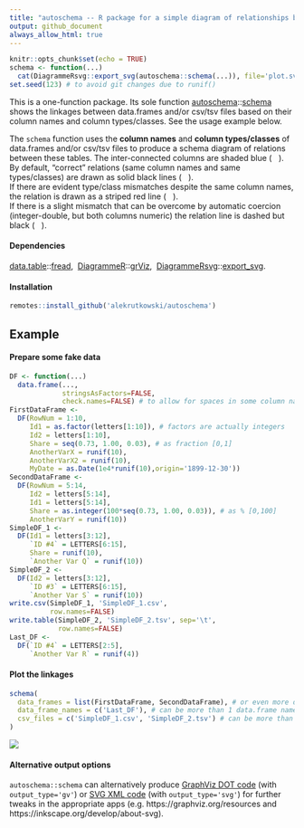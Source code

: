 ```yaml
---
title: "autoschema -- R package for a simple diagram of relationships between data.frames"
output: github_document
always_allow_html: true
---
```


<!-- build this doc with: rmarkdown::render('README.Rmd') -->

```r
knitr::opts_chunk$set(echo = TRUE)
schema <- function(...)
  cat(DiagrammeRsvg::export_svg(autoschema::schema(...)), file='plot.svg')
set.seed(123) # to avoid git changes due to runif()
```

This is a one-function package. Its sole function
[autoschema](https://github.com/alekrutkowski/autoschema)::[schema](https://github.com/alekrutkowski/autoschema/blob/main/schema.md)
shows the linkages between data.frames and/or csv/tsv files based on their column names and column types/classes. See the usage example below.

The `schema` function uses the **column names** and **column types/classes** of data.frames
and/or csv/tsv files to produce a schema diagram of relations between these
tables. The inter-connected columns are shaded blue (<img src="blue-shade.png" height="12"/>).
<br>By default, "correct" relations (same column names and same types/classes)
are drawn as solid black lines (<img src="black-solid.png" height="12"/>).
<br>If there are evident type/class mismatches
despite the same column names, the relation is drawn as a striped red line (<img src="red-striped.png" height="12"/>).
<br>If there is a slight mismatch that can be overcome by automatic coercion
(integer-double, but both columns numeric) the relation line is dashed but black (<img src="black-dashed.png" height="12"/>).

#### Dependencies

[data.table](https://CRAN.R-project.org/package=data.table)::[fread](https://rdrr.io/cran/data.table/man/fread.html),&nbsp;
[DiagrammeR](https://CRAN.R-project.org/package=DiagrammeR)::[grViz](https://rdrr.io/cran/DiagrammeR/man/grViz.html),&nbsp;
[DiagrammeRsvg](https://CRAN.R-project.org/package=DiagrammeRsvg)::[export_svg](https://rdrr.io/cran/DiagrammeRsvg/man/export_svg.html).

#### Installation

```r
remotes::install_github('alekrutkowski/autoschema')
```

## Example

#### Prepare some fake data

```r
DF <- function(...)
  data.frame(...,
             stringsAsFactors=FALSE,
             check.names=FALSE) # to allow for spaces in some column names
FirstDataFrame <-
  DF(RowNum = 1:10,
     Id1 = as.factor(letters[1:10]), # factors are actually integers
     Id2 = letters[1:10],
     Share = seq(0.73, 1.00, 0.03), # as fraction [0,1]
     AnotherVarX = runif(10),
     AnotherVarX2 = runif(10),
     MyDate = as.Date(1e4*runif(10),origin='1899-12-30'))
SecondDataFrame <-
  DF(RowNum = 5:14,
     Id2 = letters[5:14],
     Id1 = letters[5:14],
     Share = as.integer(100*seq(0.73, 1.00, 0.03)), # as % [0,100]
     AnotherVarY = runif(10))
SimpleDF_1 <-
  DF(Id1 = letters[3:12],
     `ID #4` = LETTERS[6:15],
     Share = runif(10),
     `Another Var Q` = runif(10))
SimpleDF_2 <-
  DF(Id2 = letters[3:12],
     `ID #3` = LETTERS[6:15],
     `Another Var S` = runif(10))
write.csv(SimpleDF_1, 'SimpleDF_1.csv',
          row.names=FALSE)
write.table(SimpleDF_2, 'SimpleDF_2.tsv', sep='\t',
            row.names=FALSE)
Last_DF <-
  DF(`ID #4` = LETTERS[2:5],
     `Another Var R` = runif(4))
```

#### Plot the linkages

```r
schema(
  data_frames = list(FirstDataFrame, SecondDataFrame), # or even more data.frames
  data_frame_names = c('Last_DF'), # can be more than 1 data.frame name
  csv_files = c('SimpleDF_1.csv', 'SimpleDF_2.tsv') # can be more than 2 files
)
```

![](plot.svg)

#### Alternative output options

`autoschema::schema` can alternatively produce [GraphViz DOT code](https://en.wikipedia.org/wiki/DOT_(graph_description_language))
(with `output_type='gv'`) or [SVG XML code](https://en.wikipedia.org/wiki/Scalable_Vector_Graphics#Example) (with `output_type='svg'`)
for further tweaks in the appropriate apps (e.g. https://graphviz.org/resources and https://inkscape.org/develop/about-svg).
